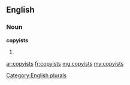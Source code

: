 ==English==

===Noun===
'''copyists'''

# {{plural of|[[copyist]]}}

[[Category:English plurals]]

[[ar:copyists]]
[[fr:copyists]]
[[mg:copyists]]
[[my:copyists]]